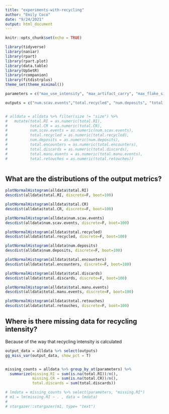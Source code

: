 ```yaml
---
title: "experiments-with-recycling"
author: "Emily Coco"
date: "9/24/2021"
output: html_document
---
```


```r
knitr::opts_chunk$set(echo = TRUE)

library(tidyverse)
library(naniar)
library(rpart)
library(rpart.plot)
library(data.table)
library(UpSetR)
library(rcompanion)
library(fitdistrplus)
theme_set(theme_minimal())

parameters = c("max_use_intensity", "max_artifact_carry", "max_flake_size","max_nodules_size", "blank_prob", "scavenge_prob", "overlap","mu", "size_preference", "flake_preference","min_suitable_flake_size", "min_suitable_nodule_size", "strict_selection")

outputs = c("num.scav.events","total.recycled", "num.deposits",	"total.encounters",	"total.discards",	"total.manu.events", "total.retouches", "total.CR",	"total.RI")


# alldata = alldata %>% filter(size != "size") %>%
#   mutate(total.RI = as.numeric(total.RI), 
#          total.CR = as.numeric(total.CR), 
#          num.scav.events = as.numeric(num.scav.events), 
#          total.recycled = as.numeric(total.recycled), 
#          num.deposits = as.numeric(num.deposits), 
#          total.encounters = as.numeric(total.encounters), 
#          total.discards = as.numeric(total.discards), 
#          total.manu.events = as.numeric(total.manu.events), 
#          total.retouches = as.numeric(total.retouches))



```

## What are the distributions of the output metrics?

```r
plotNormalHistogram(alldata$total.RI)
descdist(alldata$total.RI, discrete=F, boot=100)

plotNormalHistogram(alldata$total.CR)
descdist(alldata$total.CR, discrete=F, boot=100)

plotNormalHistogram(alldata$num.scav.events)
descdist(alldata$num.scav.events, discrete=F, boot=100)

plotNormalHistogram(alldata$total.recycled)
descdist(alldata$total.recycled, discrete=F, boot=100)

plotNormalHistogram(alldata$num.deposits)
descdist(alldata$num.deposits, discrete=F, boot=100)

plotNormalHistogram(alldata$total.encounters)
descdist(alldata$total.encounters, discrete=F, boot=100)

plotNormalHistogram(alldata$total.discards)
descdist(alldata$total.discards, discrete=F, boot=100)

plotNormalHistogram(alldata$total.manu.events)
descdist(alldata$total.manu.events, discrete=F, boot=100)

plotNormalHistogram(alldata$total.retouches)
descdist(alldata$total.retouches, discrete=F, boot=100)

```



## Where is there missing data for recycling intensity?
Because of the way that recycling intensity is calculated

```r
output_data = alldata %>% select(outputs)
gg_miss_var(output_data, show_pct = T)


missing_counts = alldata %>% group_by_at(parameters) %>%
  summarize(missing.RI = sum(is.na(total.RI))/n(), 
            missing.CR = sum(is.na(total.CR))/n(), 
            total.discards = sum(total.discards))

# lmdata = missing_counts %>% select(parameters, "missing.RI")
# m1 = lm(missing.RI ~ . , data = lmdata)
# 
# stargazer::stargazer(m1, type= "text")



```


